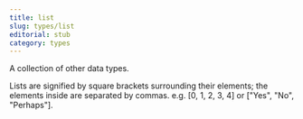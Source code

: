 ```yaml
---
title: list
slug: types/list
editorial: stub
category: types
---
```


<LSLType name="list"/>

A collection of other data types.

Lists are signified by square brackets surrounding their elements; the elements inside are separated by commas. e.g. [0, 1, 2, 3, 4] or [&quot;Yes&quot;, &quot;No&quot;, &quot;Perhaps&quot;].
